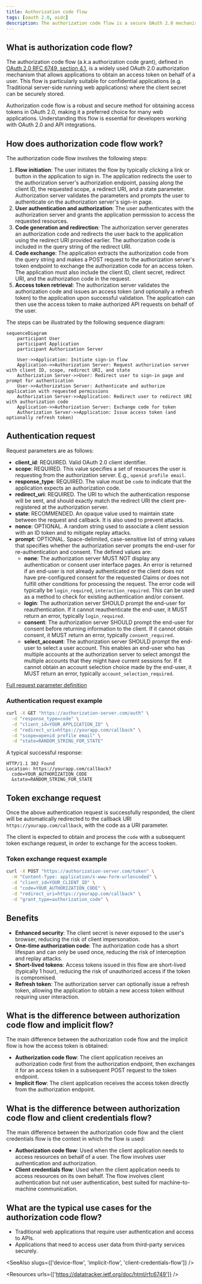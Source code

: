 ```yaml
---
title: Authorization code flow
tags: [oauth 2.0, oidc]
description: The authorization code flow is a secure OAuth 2.0 mechanism that enables applications to obtain access tokens on behalf of users. It involves user authentication, authorization code generation, and token exchange.
---
```


## What is authorization code flow?

The authorization code flow (a.k.a authorization code grant), defined in [OAuth 2.0 RFC 6749, section 4.1](https://datatracker.ietf.org/doc/html/rfc6749#section-4.1), is a widely used OAuth 2.0 authorization mechanism that allows applications to obtain an access token on behalf of a user. This flow is particularly suitable for confidential applications (e.g. Traditional server-side running web applications) where the client secret can be securely stored. 

Authorization code flow is a robust and secure method for obtaining access tokens in OAuth 2.0, making it a preferred choice for many web applications. Understanding this flow is essential for developers working with OAuth 2.0 and API integrations.

## How does authorization code flow work?

The authorization code flow involves the following steps:

1. **Flow initiation**: The user initiates the flow by typically clicking a link or button in the application to sign in. The application redirects the user to the authorization server's authorization endpoint, passing along the client ID, the requested scope, a redirect URI, and a state parameter. Authorization server validates the parameters and prompts the user to authenticate on the authorization server's sign-in page.
2. **User authentication and authorization**: The user authenticates with the authorization server and grants the application permission to access the requested resources.
3. **Code generation and redirection**: The authorization server generates an authorization code and redirects the user back to the application using the redirect URI provided earlier. The authorization code is included in the query string of the redirect URI.
4. **Code exchange**: The application extracts the authorization code from the query string and makes a POST request to the authorization server's token endpoint to exchange the authorization code for an access token. The application must also include the client ID, client secret, redirect URI, and the authorization code in the request.
5. **Access token retrieval**: The authorization server validates the authorization code and issues an access token (and optionally a refresh token) to the application upon successful validation. The application can then use the access token to make authorized API requests on behalf of the user.

The steps can be illustrated by the following sequence diagram:

```mermaid
sequenceDiagram
    participant User
    participant Application
    participant Authorization Server

    User->>Application: Initiate sign-in flow
    Application->>Authorization Server: Request authorization server with client ID, scope, redirect URI, and state
    Authorization Server->>User: Redirect user to sign-in page and prompt for authentication
    User->>Authorization Server: Authenticate and authorize application with requested permissions
    Authorization Server->>Application: Redirect user to redirect URI with authorization code
    Application->>Authorization Server: Exchange code for token
    Authorization Server->>Application: Issue access token (and optionally refresh token)
```

## Authentication request

Request parameters are as follows:

- **client_id**: REQUIRED. Valid OAuth 2.0 client identifier.
- **scope**: REQUIRED. This value specifies a set of resources the user is requesting from the authorization server. E.g., `openid profile email`.
- **response_type**: REQUIRED. The value must be `code` to indicate that the application expects an authorization code.
- **redirect_uri**: REQUIRED. The URI to which the authentication response will be sent, and should exactly match the redirect URI the client pre-registered at the authorization server.
- **state**: RECOMMENDED. An opaque value used to maintain state between the request and callback. It is also used to prevent <Ref slug="csrf" /> attacks.
- **nonce**: OPTIONAL. A random string used to associate a client session with an ID token and to mitigate replay attacks.
- **prompt**: OPTIONAL. Space-delimited, case-sensitive list of string values that specifies whether the authorization server prompts the end-user for re-authentication and consent. The defined values are:
  - **none**: The authorization server MUST NOT display any authentication or consent user interface pages. An error is returned if an end-user is not already authenticated or the client does not have pre-configured consent for the requested Claims or does not fulfill other conditions for processing the request. The error code will typically be `login_required`, `interaction_required`. This can be used as a method to check for existing authentication and/or consent.
  - **login**: The authorization server SHOULD prompt the end-user for reauthentication. If it cannot reauthenticate the end-user, it MUST return an error, typically `login_required`.
  - **consent**: The authorization server SHOULD prompt the end-user for consent before returning information to the client. If it cannot obtain consent, it MUST return an error, typically `consent_required`.
  - **select_account**: The authorization server SHOULD prompt the end-user to select a user account. This enables an end-user who has multiple accounts at the authorization server to select amongst the multiple accounts that they might have current sessions for. If it cannot obtain an account selection choice made by the end-user, it MUST return an error, typically `account_selection_required`.

[Full request parameter definition](https://openid.net/specs/openid-connect-core-1_0.html#AuthRequest)

### Authentication request example

```bash
curl -X GET "https://authorization-server.com/auth" \
  -d "response_type=code" \
  -d "client_id=YOUR_APPLICATION_ID" \
  -d "redirect_uri=https://yourapp.com/callback" \
  -d "scope=openid profile email" \
  -d "state=RANDOM_STRING_FOR_STATE"
```

A typical successful response:

```http
HTTP/1.1 302 Found
Location: https://yourapp.com/callback?
  code=YOUR_AUTHORIZATION_CODE
  &state=RANDOM_STRING_FOR_STATE
```

## Token exchange request

Once the above authentication request is successfully responded, the client will be automatically redirected to the callback URI `https://yourapp.com/callback`, with the code as a URI parameter.

The client is expected to obtain and process the `code` with a subsequent token exchange request, in order to exchange for the access tooken.

### Token exchange request example

```bash
curl -X POST "https://authorization-server.com/token" \
  -H "Content-Type: application/x-www-form-urlencoded" \
  -d "client_id=YOUR_CLIENT_ID" \
  -d "code=YOUR_AUTHORIZATION_CODE" \
  -d "redirect_uri=https://yourapp.com/callback" \
  -d "grant_type=authorization_code" \
```

## Benefits

- **Enhanced security**: The client secret is never exposed to the user's browser, reducing the risk of client impersonation.
- **One-time authorization code**: The authorization code has a short lifespan and can only be used once, reducing the risk of interception and replay attacks.
- **Short-lived tokens**: Access tokens issued in this flow are short-lived (typically 1 hour), reducing the risk of unauthorized access if the token is compromised.
- **Refresh token**: The authorization server can optionally issue a refresh token, allowing the application to obtain a new access token without requiring user interaction.

## What is the difference between authorization code flow and implicit flow?

The main difference between the authorization code flow and the implicit flow is how the access token is obtained:

- **Authorization code flow**: The client application receives an authorization code first from the authorization endpoint, then exchanges it for an access token in a subsequent POST request to the token endpoint.
- **Implicit flow**: The client application receives the access token directly from the authorization endpoint.

## What is the difference between authorization code flow and client credentials flow?

The main difference between the authorization code flow and the client credentials flow is the context in which the flow is used:

- **Authorization code flow**: Used when the client application needs to access resources on behalf of a user. The flow involves user authentication and authorization.
- **Client credentials flow**: Used when the client application needs to access resources on its own behalf. The flow involves client authentication but not user authentication, best suited for machine-to-machine communication.

## What are the typical use cases for the authorization code flow?

- Traditional web applications that require user authentication and access to APIs.
- Applications that need to access user data from third-party services securely.

<SeeAlso slugs={['device-flow', 'implicit-flow', 'client-credentials-flow']} />

<Resources urls={['https://datatracker.ietf.org/doc/html/rfc6749']} />
